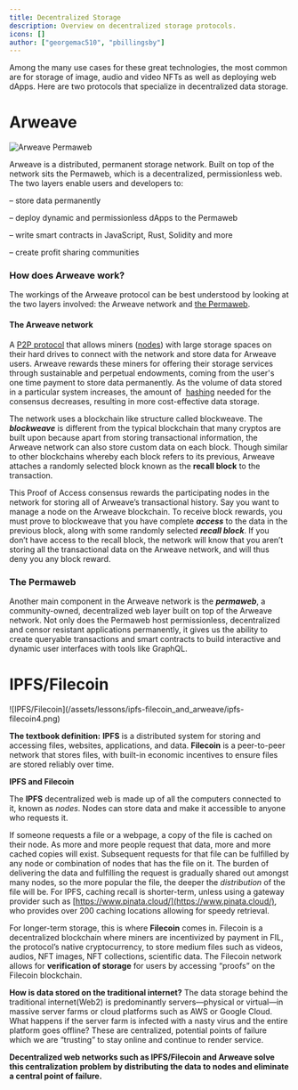 ```yaml
---
title: Decentralized Storage
description: Overview on decentralized storage protocols.
icons: []
author: ["georgemac510", "pbillingsby"]
---
```



<NextSeo
  title="Decentralized Storage with Arweave and IPFS/Filecoin"
  description="Overview on decentralized storage protocols."
/>

<LessonHeader title="Decentralized Storage with Arweave and IPFS/Filecoin" />

Among the many use cases for these great technologies, the most common are for
storage of image, audio and video NFTs as well as deploying web dApps. Here are
two protocols that specialize in decentralized data storage.

# Arweave

![Arweave Permaweb](/assets/lessons/ipfs-filecoin_and_arweave/arweave6.png)

Arweave is a distributed, permanent storage network. Built on top of the network
sits the Permaweb, which is a decentralized, permissionless web. The two layers
enable users and developers to:

&#8211; store data permanently

&#8211; deploy dynamic and permissionless dApps to the Permaweb

&#8211; write smart contracts in JavaScript, Rust, Solidity and more

&#8211; create profit sharing communities

### How does Arweave work?

The workings of the Arweave protocol can be best understood by looking at the
two layers involved: the Arweave network
and [the Permaweb](https://arweave.medium.com/welcome-to-the-permaweb-ce0e6c73ddfb).

#### The Arweave network

A [P2P protocol](https://www.webroot.com/in/en/resources/glossary/what-is-peer-to-peer-networking)
that allows miners ([nodes](https://learn.bybit.com/blockchain/what-are-nodes/))
with large storage spaces on their hard drives to connect with the network and
store data for Arweave users. Arweave rewards these miners for offering their
storage services through sustainable and perpetual endowments, coming from the
user's one time payment to store data permanently. As the volume of data stored
in a particular system increases, the amount of
 [hashing](https://learn.bybit.com/blockchain/what-is-hashing-in-blockchain/)
needed for the consensus decreases, resulting in more cost-effective data
storage.

The network uses a blockchain like structure called blockweave. The
**_blockweave_** is different from the typical blockchain that many cryptos are
built upon because apart from storing transactional information, the Arweave
network can also store custom data on each block. Though similar to other
blockchains whereby each block refers to its previous, Arweave attaches a
randomly selected block known as the **recall block** to the transaction.

This Proof of Access consensus rewards the participating nodes in the network
for storing all of Arweave’s transactional history. Say you want to manage a
node on the Arweave blockchain. To receive block rewards, you must prove to
blockweave that you have complete **_access_** to the data in the previous
block, along with some randomly selected **_recall block_**. If you don’t have
access to the recall block, the network will know that you aren’t storing all
the transactional data on the Arweave network, and will thus deny you any block
reward.

### The Permaweb

Another main component in the Arweave network is the **_permaweb_**, a
community-owned, decentralized web layer built on top of the Arweave network.
Not only does the Permaweb host permissionless, decentralized and censor
resistant applications permanently, it gives us the ability to create queryable
transactions and smart contracts to build interactive and dynamic user
interfaces with tools like GraphQL.

# IPFS/Filecoin

<div style={{ width: "70%", margin: "0 auto", paddingTop: "1rem" }}>
  ![IPFS/Filecoin](/assets/lessons/ipfs-filecoin_and_arweave/ipfs-filecoin4.png)
</div>

**The textbook definition:** **IPFS** is a distributed system for storing and
accessing files, websites, applications, and data. **Filecoin** is a
peer-to-peer network that stores files, with built-in economic incentives to
ensure files are stored reliably over time.

**IPFS and Filecoin**

The **IPFS** decentralized web is made up of all the computers connected to it,
known as _nodes_. Nodes can store data and make it accessible to anyone who
requests it.

If someone requests a file or a webpage, a copy of the file is cached on their
node. As more and more people request that data, more and more cached copies
will exist. Subsequent requests for that file can be fulfilled by any node or
combination of nodes that has the file on it. The burden of delivering the data
and fulfilling the request is gradually shared out amongst many nodes, so the
more popular the file, the deeper the _distribution_ of the file will be. For
IPFS, caching recall is shorter-term, unless using a gateway provider such as
[https://www.pinata.cloud/](https://www.pinata.cloud/), who provides over 200
caching locations allowing for speedy retrieval.

For longer-term storage, this is where **Filecoin** comes in. Filecoin is a
decentralized blockchain where miners are incentivized by payment in FIL, the
protocol’s native cryptocurrency, to store medium files such as videos, audios,
NFT images, NFT collections, scientific data. The Filecoin network allows for
**verification of storage** for users by accessing “proofs” on the Filecoin
blockchain.

**How is data stored on the traditional internet?** The data storage behind the
traditional internet(Web2) is predominantly servers—physical or virtual—in
massive server farms or cloud platforms such as AWS or Google Cloud. What
happens if the server farm is infected with a nasty virus and the entire
platform goes offline? These are centralized, potential points of failure which
we are “trusting” to stay online and continue to render service.

**Decentralized web networks such as IPFS/Filecoin and Arweave solve this
centralization** **problem by distributing the data to nodes and eliminate a
central point of failure.**
